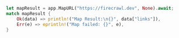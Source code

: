```rust Rust
let mapResult = app.MapURL("https://firecrawl.dev", None).await;
match mapResult {
    Ok(data) => println!("Map Result:\n{}", data["links"]),
    Err(e) => eprintln!("Map failed: {}", e),
}
```